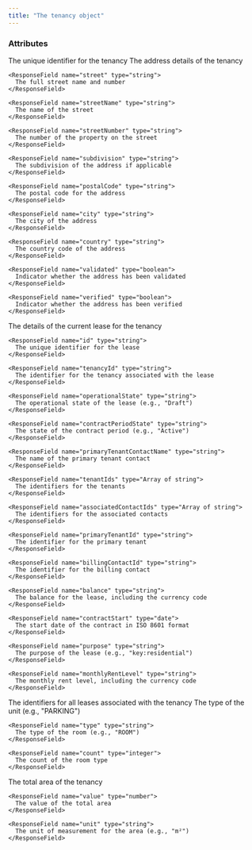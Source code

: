 ```yaml
---
title: "The tenancy object"
---
```


### Attributes

<ResponseField name="id" type="string">
  The unique identifier for the tenancy
</ResponseField>

<ResponseField name="address" type="Address Object">
  The address details of the tenancy
  <Expandable title="properties">

    <ResponseField name="street" type="string">
      The full street name and number
    </ResponseField>

    <ResponseField name="streetName" type="string">
      The name of the street
    </ResponseField>

    <ResponseField name="streetNumber" type="string">
      The number of the property on the street
    </ResponseField>

    <ResponseField name="subdivision" type="string">
      The subdivision of the address if applicable
    </ResponseField>

    <ResponseField name="postalCode" type="string">
      The postal code for the address
    </ResponseField>

    <ResponseField name="city" type="string">
      The city of the address
    </ResponseField>

    <ResponseField name="country" type="string">
      The country code of the address
    </ResponseField>

    <ResponseField name="validated" type="boolean">
      Indicator whether the address has been validated
    </ResponseField>

    <ResponseField name="verified" type="boolean">
      Indicator whether the address has been verified
    </ResponseField>

  </Expandable>
</ResponseField>

<ResponseField name="currentLease" type="Current Lease Object">
  The details of the current lease for the tenancy
  <Expandable title="properties">

    <ResponseField name="id" type="string">
      The unique identifier for the lease
    </ResponseField>

    <ResponseField name="tenancyId" type="string">
      The identifier for the tenancy associated with the lease
    </ResponseField>

    <ResponseField name="operationalState" type="string">
      The operational state of the lease (e.g., "Draft")
    </ResponseField>

    <ResponseField name="contractPeriodState" type="string">
      The state of the contract period (e.g., "Active")
    </ResponseField>

    <ResponseField name="primaryTenantContactName" type="string">
      The name of the primary tenant contact
    </ResponseField>

    <ResponseField name="tenantIds" type="Array of string">
      The identifiers for the tenants
    </ResponseField>

    <ResponseField name="associatedContactIds" type="Array of string">
      The identifiers for the associated contacts
    </ResponseField>

    <ResponseField name="primaryTenantId" type="string">
      The identifier for the primary tenant
    </ResponseField>

    <ResponseField name="billingContactId" type="string">
      The identifier for the billing contact
    </ResponseField>

    <ResponseField name="balance" type="string">
      The balance for the lease, including the currency code
    </ResponseField>

    <ResponseField name="contractStart" type="date">
      The start date of the contract in ISO 8601 format
    </ResponseField>

    <ResponseField name="purpose" type="string">
      The purpose of the lease (e.g., "key:residential")
    </ResponseField>

    <ResponseField name="monthlyRentLevel" type="string">
      The monthly rent level, including the currency code
    </ResponseField>

  </Expandable>
</ResponseField>

<ResponseField name="leaseIds" type="Array of string">
  The identifiers for all leases associated with the tenancy
</ResponseField>

<ResponseField name="unitType" type="string">
  The type of the unit (e.g., "PARKING")
</ResponseField>

<ResponseField name="roomCounts" type="Array of Room Count Objects">
  <Expandable title="properties of Room Count Objects">

    <ResponseField name="type" type="string">
      The type of the room (e.g., "ROOM")
    </ResponseField>

    <ResponseField name="count" type="integer">
      The count of the room type
    </ResponseField>

  </Expandable>
</ResponseField>

<ResponseField name="totalArea" type="Area Object">
  The total area of the tenancy
  <Expandable title="properties">

    <ResponseField name="value" type="number">
      The value of the total area
    </ResponseField>

    <ResponseField name="unit" type="string">
      The unit of measurement for the area (e.g., "m²")
    </ResponseField>

  </Expandable>
</ResponseField>
